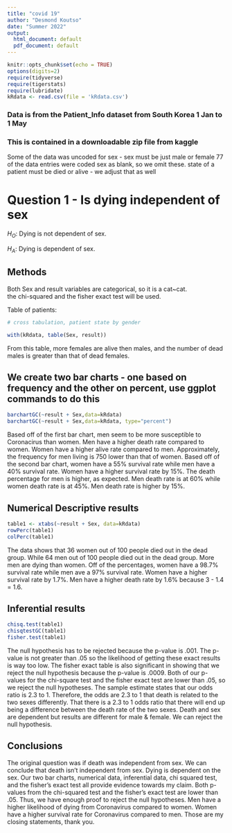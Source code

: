 ```yaml
---
title: "covid 19"
author: "Desmond Koutso"
date: "Summer 2022"
output:
  html_document: default
  pdf_document: default
---
```


```r
knitr::opts_chunk$set(echo = TRUE)
options(digits=2)
require(tidyverse)
require(tigerstats)
require(lubridate)
kRdata <- read.csv(file = 'kRdata.csv')
```
### Data is from the Patient_Info dataset from South Korea 1 Jan to 1 May 
### This is contained in a downloadable zip file from kaggle

Some of the data was uncoded for sex - sex must be just male or female
77 of the data entries were coded sex  as blank, so we omit these.
state of a patient must be died or alive - we adjust that as well   
  
# Question 1 - Is dying independent of sex

$H_O$: Dying is not dependent of sex.  

$H_A$: Dying is dependent of sex.  


## Methods

Both Sex and result variables are categorical, so it is a cat~cat.  
the chi-squared and the fisher exact test will be used.  



Table of patients:
```r

# cross tabulation, patient state by gender

with(kRdata, table(Sex, result))

```

From this table, more females are alive then males, and the number of dead males is greater than that of dead females.    

## We create two bar charts - one based on frequency and the other on percent, use ggplot commands to do this


```r
barchartGC(~result + Sex,data=kRdata)
barchartGC(~result + Sex,data=kRdata, type="percent")
```

  Based off of the first bar chart, men seem to be more susceptible to Coronacirus than women. Men have a higher death rate compared to women. Women have a higher alive rate compared to men.  Approximately, the frequency for men living is 750 lower than that of women. Based off of the second bar chart, women have a 55% survival rate while men have a 40% survival rate. Women have a higher survival rate by 15%. The death percentage for men is higher, as expected. Men death rate is at 60% while women death rate is at 45%. Men death rate is higher by 15%. 


## Numerical  Descriptive results

```r
table1 <- xtabs(~result + Sex, data=kRdata)
rowPerc(table1)
colPerc(table1)
```

The data shows that 36 women  out of 100 people died out in the dead group. While 64 men out of 100 people died out in the dead group. More men are dying than women. Off of the percentages, women have a 98.7% survival rate while men ave a 97% survival rate. Women have a higher survival rate by 1.7%. Men have a higher death rate by 1.6% because 3 - 1.4 = 1.6. 


## Inferential results 

```r
chisq.test(table1)
chisqtestGC(table1)
fisher.test(table1)
```

The null hypothesis has to be rejected because the p-value is .001. The p-value is not greater than .05 so the likelihood of getting these exact results is way too low. The fisher exact table is also significant in showing that we reject the null hypothesis because the p-value is .0009. Both of our p-values for the chi-square test and the fisher exact test are lower than .05, so we reject the null hypotheses. The sample estimate states that our odds ratio is 2.3 to 1. Therefore, the odds are 2.3 to 1 that death is related to the two sexes differently. That there is a 2.3 to 1 odds ratio that there will end up being a difference between the death rate of the two sexes. Death and sex are dependent but results are different for male & female. We can reject the null hypothesis. 


## Conclusions

The original question was if death was independent from sex. We can conclude that death isn't independent from sex. Dying is dependent on the sex. Our two bar charts, numerical data, inferential data, chi squared test, and the fisher's exact test all provide evidence towards my claim. Both p-values from the chi-squared test and the fisher's exact test are lower than .05. Thus, we have enough proof to reject the null hypotheses. Men have a higher likelihood of dying from Coronavirus compared to women. Women have a higher survival rate for Coronavirus compared to men. Those are my closing statements, thank you. 

